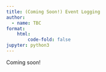```yaml
---
title: (Coming Soon!) Event Logging
author:
  - name: TBC
format:
    html:
        code-fold: false
jupyter: python3
---
```


Coming soon!
